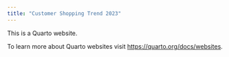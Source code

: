 ```yaml
---
title: "Customer Shopping Trend 2023"
---
```


This is a Quarto website.

To learn more about Quarto websites visit <https://quarto.org/docs/websites>.
